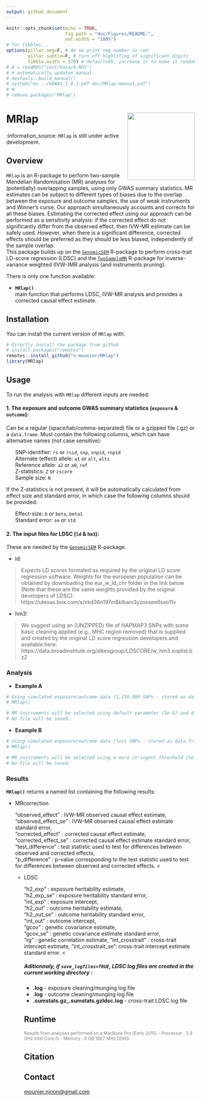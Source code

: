 ```yaml
---
output: github_document
---
```


<!-- README.md is generated from README.Rmd. Please edit that file -->

```r
knitr::opts_chunk$set(echo = TRUE,
                      fig.path = "doc/Figures/README-",
                      out.width = "100%")
# for tibbles...
options(pillar.neg=F, # do no print neg number in red
        pillar.subtle=F, # turn off highliting of significant digits
        tibble.width = 170) # default=95, increase it to make it readable
# A = readRDS("inst/Data/A.RDS")
# # automatically updates manual
# devtools::build_manual()
# system("mv ../bGWAS_1.0.2.pdf doc/MRlap-manual.pdf")
# #
# remove.packages("MRlap")
```

# MRlap  <img src="inst/Figures/logo.png" align="right" height=180/> 
<!--- 
# https://github.com/GuangchuangYu/hexSticker
library(hexSticker)
imgurl <- "inst/Figures/MRlap.png"
sticker(imgurl, 
        package="", p_size=8, p_color="black",
        h_fill="black", h_color="black",
        s_x=0.95, s_y=1.05, s_width=0.95,
        filename="inst/Figures/logo.png", dpi=2000) --->
        
<!--- :arrow_right: ESHG/EMGM?? poster is available [here]().  --->    

:information\_source: `MRlap` is still under active development. 

## Overview
[//]:*******

`MRlap` is an R-package to perform two-sample Mendelian Randomisation (MR) analyses for (potentially) overlapping samples, using only GWAS summary statistics. MR estimates can be subject to different types of biases due to the overlap between the exposure and outcome samples, the use of weak instruments and Winner’s curse. Our approach  simultaneously accounts and corrects for all these biases. Estimating the corrected effect using our approach can be performed as a sensitivity analysis: if the corrected effect do not significantly differ from the observed effect, then IVW-MR estimate can be safely used. However, when there is a significant difference, corrected effects should be preferred as they should be less biased, independently of the sample overlap.       
This package builds up on the [`GenomicSEM`](https://github.com/GenomicSEM/GenomicSEM/) R-package to perform cross-trait LD-score regression (LDSC) and the [`TwoSampleMR`](https://github.com/MRCIEU/TwoSampleMR/) R-package for inverse-variance weighted (IVW-)MR analysis (and instruments pruning).


There is only one function available:  

-   **`MRlap()`**  
main function that performs LDSC, IVW-MR analysis and provides a corrected causal effect estimate.

<!--More details about their usage can be found in the [manual](doc/bGWAS-manual.pdf).-->


## Installation
[//]:*******

You can install the current version of `MRlap` with:    
```r
# Directly install the package from github
# install.packages("remotes")
remotes::install_github("n-mounier/MRlap")
library(MRlap)
```
<!--- Note: using remotes instead of devtools leads to re-build the package
and apparently, it may be a problem with R 3.4 and macOS, 
see https://stackoverflow.com/questions/43595457/alternate-compiler-for-installing-r-packages-clang-error-unsupported-option/43943631#43943631 --->

## Usage
[//]:*******

To run the analysis with `MRlap` different inputs are needed:


#### 1. The exposure and outcome GWAS summary statistics (`exposure` & `outcome`):
Can be a regular (space/tab/comma-separated) file or a gzipped file (.gz) or a `data.frame`. Must contain the following columns, which can have alternative names (not case sensitive):  
<ul>   SNP-identifier:  `rs` or `rsid`, `snp`, `snpid`, `rnpid`     
       Alternate (effect) allele:  `a1` or `alt`, `alts`    
       Reference allele: `a2` or `a0`, `ref`    
       Z-statistics: `Z` or `zscore`   
       Sample size: `N`</ul>     
If the Z-statistics is not present, it will be automatically calculated from effect size and standard error, in which case the following columns should be provided:     
<ul>   Effect-size: `b` or `beta`, `beta1`    
       Standard error:  `se` or `std`     </ul>     
   
#### 2. The input files for LDSC (`ld` & `hm3`):
These are needed by the [`GenomicSEM`](https://github.com/GenomicSEM/GenomicSEM/) R-package.   

- ld:   

> Expects LD scores formated as required by the original LD score regression software. Weights for the european population can be obtained by downloading the eur_w_ld_chr folder in the link below (Note that these are the same weights provided by the original developers of LDSC): https://utexas.box.com/s/vkd36n197m8klbaio3yzoxsee6sxo11v    

- hm3:   

> We suggest using an (UNZIPPED) file of HAPMAP3 SNPs with some basic cleaning applied (e.g., MHC region removed) that is supplied and created by the original LD score regression developers and available here: https://data.broadinstitute.org/alkesgroup/LDSCORE/w_hm3.snplist.bz2


### Analysis
[//]:-------------------------------

- **Example A**

```r
# Using simulated exposure/outcome data (1,150,000 SNPs - stored as data.frames)
# MRlap()

# MR instruments will be selected using default parameter (5e-8) and distance-pruned (500Kb),
# No file will be saved.
``` 

- **Example B**

```r
# Using simulated exposure/outcome data (less SNPs - stored as data.frames)
# MRlap()

# MR instruments will be selected using a more stringent threshold (5e-10) and LD-pruned (500Kb - r2=),
# No file will be saved.
``` 



### Results
[//]:-------------------------------

**`MRlap()`** returns a named list containing the following results:   

- MRcorrection

<ul>    "observed_effect" : IVW-MR observed causal effect estimate,    
        "observed_effect_se" : IVW-MR observed causal effect estimate standard error,   
        "corrected_effect" : corrected causal effect estimate,    
        "corrected_effect_se" : corrected causal effect estimate standard error,   
        "test_difference" : test statistic used to test for differences between observed and corrected effects,    
        "p_difference" : p-value corresponding to the test statistic used to test for differences between observed and corrected effects.  <\ul>
        
- LDSC

<ul>    "h2_exp" : exposure heritability estimate,    
        "h2_exp_se" : exposure heritability standard error,   
        "int_exp" : exposure intercept,    
        "h2_out" : outcome heritability estimate,    
        "h2_out_se" : outcome heritability standard error,   
        "int_out" : outcome intercept,   
        "gcov" : genetic covariance estimate,   
        "gcov_se" : genetic covariance estimate standard error,    
        "rg" : genetic correlation estimate,
        "int_crosstrait" : cross-trait intercept estimate,
        "int_crosstrait_se": cross-trait intercept estimate standard error.   <\ul>


   
##### Aditionnaly, if `save_logfiles=TRUE`, LDSC log files are created in the current working directory :
-   **<exposure_name>.log** - exposure cleaning/munging log file   
-   **<outcome_name>.log** - outcome cleaning/munging log file   
-   **<exposure_name>.sumstats.gz_<outcome_name>.sumstats.gzldsc.log** - cross-trait LDSC log file

## Runtime
[//]:*******

<!---Analysis using all the 38 prior GWASs available, for a conventional GWAS containing ~7M SNPs in common with the prior studies ~ 25 minutes.

Analysis using 6 prior GWASs, for a conventional GWAS containing ~ 300,000 SNPs in common with prior studies (see example A) ~ 2 minutes.--->


<font color="grey"><small> Results from analyses performed on a MacBook Pro (Early 2015) - Processor : 2.9 GHz Intel Core i5 - Memory : 8 GB 1867 MHz DDR3.</font> </small>    



## Citation
[//]:*******

<!--- If you use the `MRlap` package, please cite:

[Ninon Mounier, Zoltán Kutalik, bGWAS: an R package to perform Bayesian Genome Wide Association Studies, Bioinformatics](https://doi.org/10.1093/bioinformatics/btaa549) --->

## Contact
<mounier.ninon@gmail.com>

